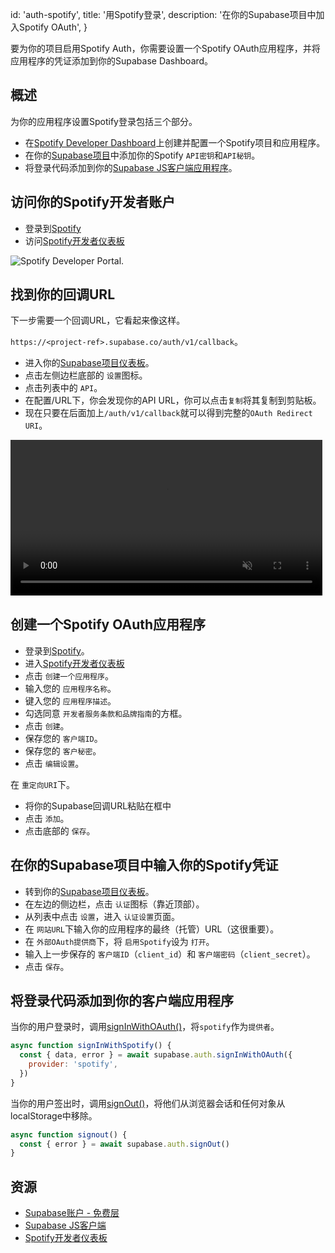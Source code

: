 
  id: 'auth-spotify',
  title: '用Spotify登录',
  description: '在你的Supabase项目中加入Spotify OAuth',
}

要为你的项目启用Spotify Auth，你需要设置一个Spotify OAuth应用程序，并将应用程序的凭证添加到你的Supabase Dashboard。

## 概述

为你的应用程序设置Spotify登录包括三个部分。

- 在[Spotify Developer Dashboard](https://developer.spotify.com/dashboard/)上创建并配置一个Spotify项目和应用程序。
- 在你的[Supabase项目](https://app.supabase.com)中添加你的Spotify `API密钥`和`API秘钥`。
- 将登录代码添加到你的[Supabase JS客户端应用程序](https://github.com/supabase/supabase-js)。

## 访问你的Spotify开发者账户

- 登录到[Spotify](https://spotify.com)
- 访问[Spotify开发者仪表板](https://developer.spotify.com/dashboard)

![Spotify Developer Portal.](/docs/img/guides/auth-spotify/spotify-portal.png)

## 找到你的回调URL

下一步需要一个回调URL，它看起来像这样。

`https://<project-ref>.supabase.co/auth/v1/callback`。

- 进入你的[Supabase项目仪表板](https://app.supabase.com)。
- 点击左侧边栏底部的 `设置`图标。
- 点击列表中的 `API`。
- 在配置/URL下，你会发现你的API URL，你可以点击`复制`将其复制到剪贴板。
- 现在只要在后面加上`/auth/v1/callback`就可以得到完整的`OAuth Redirect URI`。

<video width="99%" muted playsInline controls="true">
  <source src="/docs/videos/api/api-url-and-key.mp4" type="video/mp4" muted playsInline />
</video>

## 创建一个Spotify OAuth应用程序

- 登录到[Spotify](https://spotify.com)。
- 进入[Spotify开发者仪表板](https://developer.spotify.com/dashboard)
- 点击 `创建一个应用程序`。
- 输入您的 `应用程序名称`。
- 键入您的 `应用程序描述`。
- 勾选同意 `开发者服务条款和品牌指南`的方框。
- 点击 `创建`。
- 保存您的 `客户端ID`。
- 保存您的 `客户秘密`。
- 点击 `编辑设置`。

在 `重定向URI`下。

- 将你的Supabase回调URL粘贴在框中
- 点击 `添加`。
- 点击底部的 `保存`。

## 在你的Supabase项目中输入你的Spotify凭证

- 转到你的[Supabase项目仪表板](https://app.supabase.com)。
- 在左边的侧边栏，点击 `认证`图标（靠近顶部）。
- 从列表中点击 `设置`，进入 `认证设置`页面。
- 在 `网站URL`下输入你的应用程序的最终（托管）URL（这很重要）。
- 在 `外部OAuth提供商`下，将 `启用Spotify`设为 `打开`。
- 输入上一步保存的 `客户端ID`（`client_id`）和 `客户端密码`（`client_secret`）。
- 点击 `保存`。

## 将登录代码添加到你的客户端应用程序

当你的用户登录时，调用[signInWithOAuth()](/docs/reference/javascript/auth-signinwithoauth)，将`spotify`作为`提供者`。

```js
async function signInWithSpotify() {
  const { data, error } = await supabase.auth.signInWithOAuth({
    provider: 'spotify',
  })
}
```

当你的用户签出时，调用[signOut()](/docs/reference/javascript/auth-signout)，将他们从浏览器会话和任何对象从localStorage中移除。

```js
async function signout() {
  const { error } = await supabase.auth.signOut()
}
```

## 资源

- [Supabase账户 - 免费层](https://supabase.com)
- [Supabase JS客户端](https://github.com/supabase/supabase-js)
- [Spotify开发者仪表板](https://developer.spotify.com/dashboard/)


